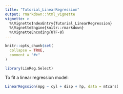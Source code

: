```yaml
---
title: "Tutorial_LinearRegression"
output: rmarkdown::html_vignette
vignette: >
  %\VignetteIndexEntry{Tutorial_LinearRegression}
  %\VignetteEngine{knitr::rmarkdown}
  %\VignetteEncoding{UTF-8}
---
```


```r
knitr::opts_chunk$set(
  collapse = TRUE,
  comment = "#>"
)
```

```r
library(LinReg.Select)
```

To fit a linear regression model:
```r
LinearRegssion(mpg ~ cyl + disp + hp, data = mtcars)
```

